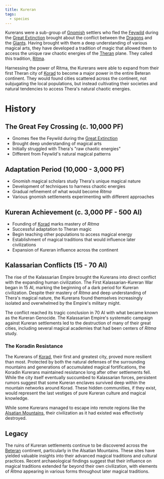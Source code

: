 ```yaml
---
title: Kureran
tags:
  - species
---
```


<Stub />

Kurerans were a sub-group of [Gnomish](./gnomish.mdx) settlers who fled the
[Feywild](../locations/feywild.mdx) during the
[Great Extinction](../events/great-extinction.mdx) brought about the conflict
between the [Dragons](./dragon.mdx) and the [Giants](./giant.mdx). Having
brought with them a deep understanding of various magical arts, they have
developed a tradition of magic that allowed them to access the unique raw
chaotic energies of the [Theran](../locations/thera.mdx) plane. They called this
tradition, [Ritma](../misc/ritma.mdx).

Harnessing the power of Ritma, the Kurerans were able to expand from their first
Theran city of [Korad](../locations/korad.mdx) to become a major power in the
entire Beteran continent. They would found cities scattered across the
continent, not subjugating the local populations, but instead cultivating their
societies and natural tendencies to access Thera's natural chaotic energies.

# History

## The Great Fey Crossing (c. 10,000 PF)

- Gnomes flee the Feywild during the
  [Great Extinction](../events/great-extinction.mdx)
- Brought deep understanding of magical arts
- Initially struggled with Thera's "raw chaotic energies"
- Different from Feywild's natural magical patterns

## Adaptation Period (10,000 - 3,000 PF)

- Gnomish magical scholars study Thera's unique magical nature
- Development of techniques to harness chaotic energies
- Gradual refinement of what would become _Ritma_
- Various gnomish settlements experimenting with different approaches

## Kureran Achievement (c. 3,000 PF - 500 AI)

- Founding of [Korad](../locations/korad.mdx) marks mastery of _Ritma_
- Successful adaptation to Theran magic
- Begin teaching other populations to access magical energy
- Establishment of magical traditions that would influence later civilizations
- Expansion of Kureran influence across the continent

## Kalassarian Conflicts (15 - 70 AI)

The rise of the Kalassarian Empire brought the Kurerans into direct conflict
with the expanding human civilization. The First Kalassarian-Kureran War began
in 15 AI, marking the beginning of a dark period for Kureran civilization.
Despite their mastery of _Ritma_ and deep understanding of Thera's magical
nature, the Kurerans found themselves increasingly isolated and overwhelmed by
the Empire's military might.

The conflict reached its tragic conclusion in 70 AI with what became known as
the Kureran Genocide. The Kalassarian Empire's systematic campaign against
Kureran settlements led to the destruction of many of their great cities,
including several magical academies that had been centers of _Ritma_ study.

### The Koradin Resistance

The Kurerans of [Korad](../locations/korad.mdx), their first and greatest city,
proved more resilient than most. Protected by both the natural defenses of the
surrounding mountains and generations of accumulated magical fortifications, the
Koradin Kurerans maintained resistance long after other settlements fell. While
the city itself eventually succumbed to Kalassarian forces, persistent rumors
suggest that some Kureran enclaves survived deep within the mountain networks
around Korad. These hidden communities, if they exist, would represent the last
vestiges of pure Kureran culture and magical knowledge.

While some Kurerans managed to escape into remote regions like the
[Alsatian Mountains](../locations/alsatian-mountains.mdx), their civilization as
it had existed was effectively destroyed.

## Legacy

The ruins of Kureran settlements continue to be discovered across the
[Beteran](../locations/betera/index.mdx) continent, particularly in the Alsatian
Mountains. These sites have yielded valuable insights into their advanced
magical traditions and cultural practices. Recent archaeological findings
suggest that their influence on magical traditions extended far beyond their own
civilization, with elements of _Ritma_ appearing in various forms throughout
later magical traditions.

